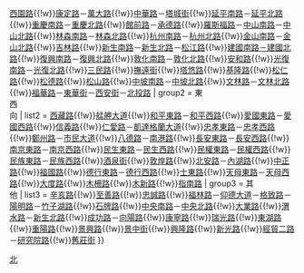 {{Navbox
| name   = 臺北市重要道路
| title  = [[臺北市]][[臺北市道路列表|重要道路]]
| group1 = 南<br>北<br>向
|  list1 = [[環河南北路 (台北市)|環河南路]]－[[環河南北路 (台北市)|環河北路]]{{!w}}[[西園路]]{{!w}}[[康定路 (台北市)|康定路]]－[[萬大路 (台北市)|萬大路]]{{!w}}[[中華路 (臺北市)|中華路]]－[[塔城街]]{{!w}}[[延平南路]]－[[延平北路]]{{!w}}[[重慶南路 (臺北市)|重慶南路]]－[[重慶北路 (台北市)|重慶北路]]{{!w}}[[館前路]]－[[承德路]]{{!w}}[[羅斯福路 (台北市)|羅斯福路]]－[[中山南路 (臺北市)|中山南路]]－[[中山北路 (臺北市)|中山北路]]{{!w}}[[林森南路]]－[[林森北路]]{{!w}}[[杭州南路]]－[[杭州北路]]{{!w}}[[金山南路]]－[[金山北路]]{{!w}}[[吉林路]]{{!w}}[[新生南路]]－[[新生北路 (臺北市)|新生北路]]－[[松江路]]{{!w}}[[建國南北路|建國南路－建國北路]]{{!w}}[[復興南路]]－[[復興北路]]{{!w}}[[敦化南路]]－[[敦化北路]]{{!w}}[[安和路 (臺北市)|安和路]]{{!w}}[[光復南路]]－[[光復北路]]{{!w}}[[三民路 (台北市)|三民路]]{{!w}}[[撫遠街]]{{!w}}[[塔悠路]]{{!w}}[[基隆路]]{{!w}}[[松仁路 (台北市)|松仁路]]{{!w}}[[松德路]]{{!w}}[[松山路]]{{!w}}[[中坡南路]]－[[中坡北路]]{{!w}}[[文林路]]－[[文林北路]]{{!w}}[[福華路]]－[[東華街 (臺北市)|東華街]]－[[西安街 (臺北市)|西安街]]－[[北投路]]
| group2 = 東<br>西<br>向
|  list2 = [[西藏路 (台北市)|西藏路]]{{!w}}[[艋舺大道]]{{!w}}[[和平東路]]－[[和平西路]]{{!w}}[[愛國東路]]－[[愛國西路]]{{!w}}[[信義路 (台北市)|信義路]]{{!w}}[[仁愛路 (臺北市)|仁愛路]]－[[凱達格蘭大道]]{{!w}}[[忠孝東路 (臺北市)|忠孝東路]]－[[忠孝西路 (臺北市)|忠孝西路]]{{!w}}[[市民大道|鄭州路]]－[[市民大道]]{{!w}}[[八德路 (臺北市)|八德路]]－[[南港路]]{{!w}}[[長安東路]]－[[長安西路]]{{!w}}[[南京東路 (台北市)|南京東路]]－[[南京西路 (台北市)|南京西路]]{{!w}}[[民生東路]]－[[民生西路]]{{!w}}[[民權東路]]－[[民權西路]]{{!w}}[[民族東路]]－[[民族西路]]{{!w}}[[酒泉街]]{{!w}}[[敦煌路]]{{!w}}[[北安路 (台北市)|北安路]]－[[內湖路]]{{!w}}[[中正路 (臺北市)|中正路]]{{!w}}[[福國路]]{{!w}}[[德行東路]]－[[德行西路]]{{!w}}[[士東路]]{{!w}}[[天母東路]]－[[天母西路]]{{!w}}[[大度路]]{{!w}}[[木柵路]]{{!w}}[[木新路]]{{!w}}[[指南路]]
| group3 = 其<br>他
|  list3 = [[辛亥路]]{{!w}}[[至善路 (台北市)|至善路]]{{!w}}[[忠誠路]]{{!w}}[[福林路 (臺北市)|福林路]]－[[仰德大道]]－[[格致路]]－[[陽明路 (台北市)|陽明路]]－[[竹子湖路]]{{!w}}[[石牌路 (北投區)|石牌路]]{{!w}}[[中央南路]]－[[中央北路 (北投)|中央北路]]{{!w}}[[大業路 (臺北市)|大業路]]{{!w}}[[渭水路]]－[[新生北路 (臺北市)|新生北路]]{{!w}}[[成功路 (臺北市)|成功路]]－[[向陽路 (臺北市)|向陽路]]{{!w}}[[康寧路]]{{!w}}[[瑞光路]]{{!w}}[[東湖路 (臺北市)|東湖路]]{{!w}}[[重陽路]]{{!w}}[[景興路]]{{!w}}[[景中街]]{{!w}}[[興隆路 (臺北市)|興隆路]]{{!w}}[[新光路 (臺北市)|新光路]]{{!w}}[[經貿二路]]－[[研究院路]]{{!w}}[[舊莊街]]
}}<noinclude>
[[category:台北市街道| ]]
[[Category:台灣街道模板|北]]
</noinclude>